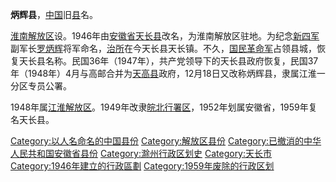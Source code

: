 '''炳辉县'''，[[中国|中国]]旧[[县|县]]名。

[[淮南解放区|淮南解放区]]设。1946年由[[安徽省|安徽省]][[天长县|天长县]]改名，为淮南解放区驻地。为纪念[[新四军|新四军]]副军长[[罗炳辉|罗炳辉]]将军命名，[[治所|治所]]在今天长县天长镇。不久，[[国民革命军|国民革命军]]占领县城，恢复天长县名称。民国36年（1947年），共产党领导下的天长县政府恢复，民国37年（1948年）4月与高邮合并为[[天高县|天高县]]政府，12月18日又改称炳辉县，隶属江淮一分区专员公署。

1948年属[[江淮解放区|江淮解放区]]。1949年改隶[[皖北行署区|皖北行署区]]，1952年划属安徽省，1959年复名天长县。

{{安徽行政区划小作品}}
{{中华人民共和国安徽省已撤消的县级行政区}}
[[Category:以人名命名的中国县份|Category:以人名命名的中国县份]]
[[Category:解放区县份|Category:解放区县份]]
[[Category:已撤消的中华人民共和国安徽省县份|Category:已撤消的中华人民共和国安徽省县份]]
[[Category:滁州行政区划史|Category:滁州行政区划史]]
[[Category:天长市|Category:天长市]]
[[Category:1946年建立的行政區劃|Category:1946年建立的行政區劃]]
[[Category:1959年废除的行政区划|Category:1959年废除的行政区划]]